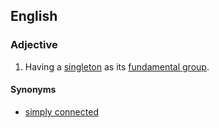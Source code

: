 ==English==
{{wikipedia}}

===Adjective===
{{en-adj|-|head=[[1]]-[[connected]]}}

# {{context|topology|of a topological space|lang=en}} Having a [[singleton]] as its [[fundamental group]].

====Synonyms====
* [[simply connected]]